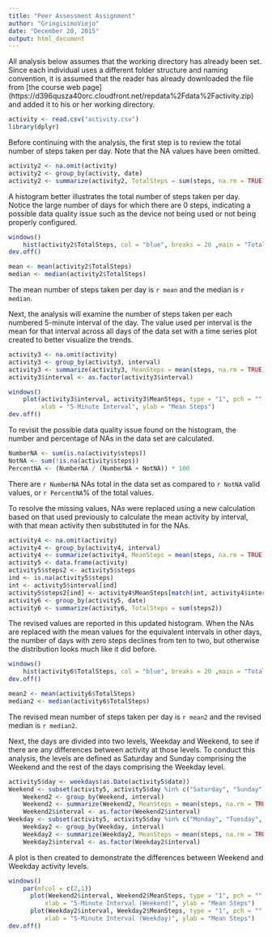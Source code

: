 ```yaml
---
title: "Peer Assessment Assignment"
author: "GringisimoViejo"
date: "December 20, 2015"
output: html_document
---
```


All analysis below assumes that the working directory has already been set. Since each individual uses a different folder structure and naming convention, it is assumed that the reader has already downloaded the file from [the course web page] (https://d396qusza40orc.cloudfront.net/repdata%2Fdata%2Factivity.zip) and added it to his or her working directory.  

```r
activity <- read.csv("activity.csv")
library(dplyr)
```

Before continuing with the analysis, the first step is to review the total number of steps taken per day. Note that the NA values have been omitted.

```r
activity2 <- na.omit(activity)
activity2 <- group_by(activity, date)
activity2 <- summarize(activity2, TotalSteps = sum(steps, na.rm = TRUE))
```

A histogram better illustrates the total number of steps taken per day. Notice the large number of days for which there are 0 steps, indicating a possible data quality issue such as the device not being used or not being properly configured.

```r
windows()
    hist(activity2$TotalSteps, col = "blue", breaks = 20 ,main = "Total Steps Taken per Day", xlab = "Total Steps")
dev.off()
```

```r
mean <- mean(activity2$TotalSteps)
median <- median(activity2$TotalSteps)
```

The mean number of steps taken per day is `r mean` and the median is `r median`.  

Next, the analysis will examine the number of steps taken per each numbered 5-minute interval of the day. The value used per interval is the mean for that interval across all days of the data set with a time series plot created to better visualize the trends.

```r
activity3 <- na.omit(activity)
activity3 <- group_by(activity3, interval)
activity3 <- summarize(activity3, MeanSteps = mean(steps, na.rm = TRUE))
activity3$interval <- as.factor(activity3$interval)

windows()
    plot(activity3$interval, activity3$MeanSteps, type = "1", pch = "", 
         xlab = "5-Minute Interval", ylab = "Mean Steps")
dev.off()
```

To revisit the possible data quality issue found on the histogram, the number and percentage of NAs in the data set are calculated.

```r
NumberNA <- sum(is.na(activity$steps))
NotNA <- sum(!is.na(activity$steps))
PercentNA <- (NumberNA / (NumberNA + NotNA)) * 100
```

There are `r NumberNA` NAs total in the data set as compared to `r NotNA` valid values, or `r PercentNA`% of the total values.

To resolve the missing values, NAs were replaced using a new calculation based on that used previously to calculate the mean activity by interval, with that mean activity then substituted in for the NAs.  

```r
activity4 <- na.omit(activity)
activity4 <- group_by(activity4, interval)
activity4 <- summarize(activity4, MeanSteps = mean(steps, na.rm = TRUE))
activity5 <- data.frame(activity)
activity5$steps2 <- activity5$steps
ind <- is.na(activity5$steps)
int <- activity5$interval[ind]
activity5$steps2[ind] <- activity4$MeanSteps[match(int, activity4$interval)]
activity6 <- group_by(activity5, date)
activity6 <- summarize(activity6, TotalSteps = sum(steps2))
```

The revised values are reported in this updated histogram. When the NAs are replaced with the mean values for the equivalent intervals in other days, the number of days with zero steps declines from ten to two, but otherwise the distribution looks much like it did before.

```r
windows()
    hist(activity6$TotalSteps, col = "blue", breaks = 20 ,main = "Total Steps Taken per Day (Revised)", xlab = "Total Steps")
dev.off()
```

```r
mean2 <- mean(activity6$TotalSteps)
median2 <- median(activity6$TotalSteps)
```

The revised mean number of steps taken per day is `r mean2` and the revised median is `r median2`. 

Next, the days are divided into two levels, Weekday and Weekend, to see if there are any differences between activity at those levels. To conduct this analysis, the levels are defined as Saturday and Sunday comprising the Weekend and the rest of the days comprising the Weekday level.

```r
activity5$day <- weekdays(as.Date(activity5$date))
Weekend <- subset(activity5, activity5$day %in% c("Saturday", "Sunday"))
    Weekend2 <- group_by(Weekend, interval)
    Weekend2 <- summarize(Weekend2, MeanSteps = mean(steps, na.rm = TRUE))
    Weekend2$interval <- as.factor(Weekend2$interval)
Weekday <- subset(activity5, activity5$day %in% c("Monday", "Tuesday", "Wednesday", "Thursday", "Friday"))
    Weekday2 <- group_by(Weekday, interval)
    Weekday2 <- summarize(Weekday2, MeanSteps = mean(steps, na.rm = TRUE))
    Weekday2$interval <- as.factor(Weekday2$interval)
```

A plot is then created to demonstrate the differences between Weekend and Weekday activity levels.

```r
windows()
    par(mfcol = c(2,1))
      plot(Weekend2$interval, Weekend2$MeanSteps, type = "1", pch = "", 
          xlab = "5-Minute Interval (Weekend)", ylab = "Mean Steps")
      plot(Weekday2$interval, Weekday2$MeanSteps, type = "1", pch = "", 
          xlab = "5-Minute Interval (Weekday)", ylab = "Mean Steps") 
dev.off()  
```